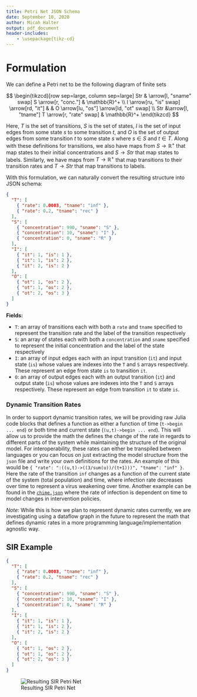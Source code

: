 ```yaml
---
title: Petri Net JSON Schema
date: September 10, 2020
author: Micah Halter
output: pdf_document
header-includes:
    - \usepackage{tikz-cd}
---
```


# Formulation

We can define a Petri net to be the following diagram of finite sets

$$
\begin{tikzcd}[row sep=large, column sep=large]
Str & \arrow[l, "sname" swap] S \arrow[r, "conc."] & \mathbb{R}^+ \\
I \arrow[ru, "is" swap] \arrow[rd, "it"] & & O \arrow[lu, "os"] \arrow[ld, "ot" swap] \\
Str &\arrow[l, "tname"] T \arrow[r, "rate" swap] & \mathbb{R}^+
\end{tikzcd}
$$

Here, $T$ is the set of transitions, $S$ is the set of states, $I$ is the set of input edges from some state $s$ to some transition $t$, and $O$ is the set of output edges from some transition $t$ to some state $s$ where $s \in S$ and $t \in T$. Along with these definitions for transitions, we also have maps from $S \rightarrow \mathbb{R}^+$ that map states to their initial concentrations and $S \rightarrow Str$ that map states to labels. Similarly, we have maps from $T \rightarrow \mathbb{R}^+$ that map transitions to their transition rates and $T \rightarrow Str$ that map transitions to labels.

With this formulation, we can naturally convert the resulting structure into JSON schema:

```json
{
  "T": [
    { "rate": 0.0003, "tname": "inf" },
    { "rate": 0.2, "tname": "rec" }
  ],
  "S": [
    { "concentration": 990, "sname": "S" },
    { "concentration": 10, "sname": "I" },
    { "concentration": 0, "sname": "R" }
  ],
  "I": [
    { "it": 1, "is": 1 },
    { "it": 1, "is": 2 },
    { "it": 2, "is": 2 }
  ],
  "O": [
    { "ot": 1, "os": 2 },
    { "ot": 1, "os": 2 },
    { "ot": 2, "os": 3 }
  ]
}
```

**Fields:**

- `T`: an array of transitions each with both a `rate` and `tname` specified to represent the transition rate and the label of the transition respectively
- `S`: an array of states each with both a `concentration` and `sname` specified to represent the initial concentration and the label of the state respectively
- `I`: an array of input edges each with an input transition (`it`) and input state (`is`) whose values are indexes into the `T` and `S` arrays respectively. These represent an edge from state `is` to transition `it`.
- `O`: an array of output edges each with an output transition (`it`) and output state (`is`) whose values are indexes into the `T` and `S` arrays respectively. These represent an edge from transition `it` to state `is`.

### Dynamic Transition Rates

In order to support dynamic transition rates, we will be providing raw Julia code blocks that defines a function as either a function of time (`t->begin ... end`) or both time and current state (`(u,t)->begin ... end`). This will allow us to provide the math the defines the change of the rate in regards to different parts of the system while maintaining the structure of the original model. For interoperability, these rates can either be transpiled between languages or you can focus on just extracting the model structure from the `json` file and write your own definitions for the rates. An example of this would be `{ "rate": ":((u,t)->((3/sum(u))/(t+1)))", "tname": "inf" }`. Here the rate of the transition `inf` changes as a function of the current state of the system (total population) and time, where infection rate decreases over time to represent a virus weakening over time. Another example can be found in the [`chime.json`](https://github.com/AlgebraicJulia/AlgebraicPetri.jl/blob/petset/examples/covid/chime/chime.json) where the rate of infection is dependent on time to model changes in intervention policies.

*Note:* While this is how we plan to represent dynamic rates currently, we are investigating using a dataflow graph in the future to represent the math that defines dynamic rates in a more programming language/implementation agnostic way.

## SIR Example

```json
{
  "T": [
    { "rate": 0.0003, "tname": "inf" },
    { "rate": 0.2, "tname": "rec" }
  ],
  "S": [
    { "concentration": 990, "sname": "S" },
    { "concentration": 10, "sname": "I" },
    { "concentration": 0, "sname": "R" }
  ],
  "I": [
    { "it": 1, "is": 1 },
    { "it": 1, "is": 2 },
    { "it": 2, "is": 2 }
  ],
  "O": [
    { "ot": 1, "os": 2 },
    { "ot": 1, "os": 2 },
    { "ot": 2, "os": 3 }
  ]
}
```

![Resulting SIR Petri Net](sir.png)
